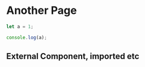 # Another Page

```js filename="demo.js" {3} copy
let a = 1;

console.log(a);
```

## External Component, imported etc


<Counters />
